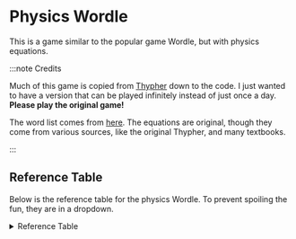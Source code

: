 
# Physics Wordle

This is a game similar to the popular game Wordle, but with physics equations.

:::note Credits

Much of this game is copied from [Thypher](https://thypher.com/) down to the code.
I just wanted to have a version that can be played infinitely instead of just once a day.
**Please play the original game!**

The word list comes from [here](https://wordiplypro.com/wordle-words-all-2309-words-from-the-wordle-dictionary/).
The equations are original, though they come from various sources, like the original Thypher, and many textbooks.

:::

<PhysicsWordle />

## Reference Table

Below is the reference table for the physics Wordle.
To prevent spoiling the fun, they are in a dropdown.

<details>
<summary>Reference Table</summary>

<PhysicsWordleReferenceTable />

</details>
